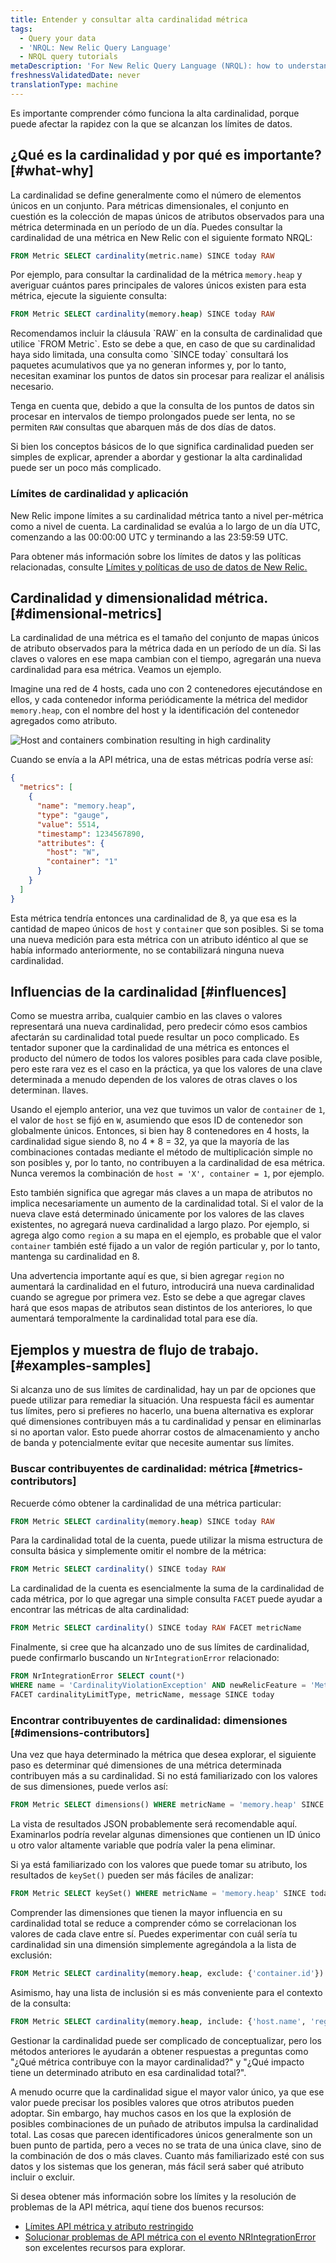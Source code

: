 ```yaml
---
title: Entender y consultar alta cardinalidad métrica
tags:
  - Query your data
  - 'NRQL: New Relic Query Language'
  - NRQL query tutorials
metaDescription: 'For New Relic Query Language (NRQL): how to understand high cardinality metrics and successfully query for them using NRQL.'
freshnessValidatedDate: never
translationType: machine
---
```



Es importante comprender cómo funciona la alta cardinalidad, porque puede afectar la rapidez con la que se alcanzan los límites de datos.

## ¿Qué es la cardinalidad y por qué es importante? [#what-why]

La cardinalidad se define generalmente como el número de elementos únicos en un conjunto. Para métricas dimensionales, el conjunto en cuestión es la colección de mapas únicos de atributos observados para una métrica determinada en un período de un día. Puedes consultar la cardinalidad de una métrica en New Relic con el siguiente formato NRQL:

```sql
FROM Metric SELECT cardinality(metric.name) SINCE today RAW
```

Por ejemplo, para consultar la cardinalidad de la métrica `memory.heap` y averiguar cuántos pares principales de valores únicos existen para esta métrica, ejecute la siguiente consulta:

```sql
FROM Metric SELECT cardinality(memory.heap) SINCE today RAW
```

<Callout variant="tip">
  Recomendamos incluir la cláusula `RAW` en la consulta de cardinalidad que utilice `FROM Metric`. Esto se debe a que, en caso de que su cardinalidad haya sido limitada, una consulta como `SINCE today` consultará los paquetes acumulativos que ya no generan informes y, por lo tanto, necesitan examinar los puntos de datos sin procesar para realizar el análisis necesario.

  Tenga en cuenta que, debido a que la consulta de los puntos de datos sin procesar en intervalos de tiempo prolongados puede ser lenta, no se permiten `RAW` consultas que abarquen más de dos días de datos.
</Callout>

Si bien los conceptos básicos de lo que significa cardinalidad pueden ser simples de explicar, aprender a abordar y gestionar la alta cardinalidad puede ser un poco más complicado.

### Límites de cardinalidad y aplicación

New Relic impone límites a su cardinalidad métrica tanto a nivel per-métrica como a nivel de cuenta. La cardinalidad se evalúa a lo largo de un día UTC, comenzando a las 00:00:00 UTC y terminando a las 23:59:59 UTC.

Para obtener más información sobre los límites de datos y las políticas relacionadas, consulte [Límites y políticas de uso de datos de New Relic.](/docs/licenses/license-information/general-usage-licenses/new-relic-data-usage-limits-policies/)

## Cardinalidad y dimensionalidad métrica. [#dimensional-metrics]

La cardinalidad de una métrica es el tamaño del conjunto de mapas únicos de atributo observados para la métrica dada en un período de un día. Si las claves o valores en ese mapa cambian con el tiempo, agregarán una nueva cardinalidad para esa métrica. Veamos un ejemplo.

Imagine una red de 4 hosts, cada uno con 2 contenedores ejecutándose en ellos, y cada contenedor informa periódicamente la métrica del medidor `memory.heap`, con el nombre del host y la identificación del contenedor agregados como atributo.

<img
  title="Multiple hosts with multiple containers"
  alt="Host and containers combination resulting in high cardinality"
  src={queriesnrqlHighCardinalityMetrics}
/>

Cuando se envía a la API métrica, una de estas métricas podría verse así:

```json
{
  "metrics": [
    {
      "name": "memory.heap",
      "type": "gauge",
      "value": 5514,
      "timestamp": 1234567890,
      "attributes": {
        "host": "W",
        "container": "1"
      }
    }
  ]
}
```

Esta métrica tendría entonces una cardinalidad de 8, ya que esa es la cantidad de mapeo únicos de `host` y `container` que son posibles. Si se toma una nueva medición para esta métrica con un atributo idéntico al que se había informado anteriormente, no se contabilizará ninguna nueva cardinalidad.

## Influencias de la cardinalidad [#influences]

Como se muestra arriba, cualquier cambio en las claves o valores representará una nueva cardinalidad, pero predecir cómo esos cambios afectarán su cardinalidad total puede resultar un poco complicado. Es tentador suponer que la cardinalidad de una métrica es entonces el producto del número de todos los valores posibles para cada clave posible, pero este rara vez es el caso en la práctica, ya que los valores de una clave determinada a menudo dependen de los valores de otras claves o los determinan. llaves.

Usando el ejemplo anterior, una vez que tuvimos un valor de `container` de `1`, el valor de `host` se fijó en `W`, asumiendo que esos ID de contenedor son globalmente únicos. Entonces, si bien hay 8 contenedores en 4 hosts, la cardinalidad sigue siendo 8, no 4 \* 8 = 32, ya que la mayoría de las combinaciones contadas mediante el método de multiplicación simple no son posibles y, por lo tanto, no contribuyen a la cardinalidad de esa métrica. Nunca veremos la combinación de `host = 'X', container = 1`, por ejemplo.

Esto también significa que agregar más claves a un mapa de atributos no implica necesariamente un aumento de la cardinalidad total. Si el valor de la nueva clave está determinado únicamente por los valores de las claves existentes, no agregará nueva cardinalidad a largo plazo. Por ejemplo, si agrega algo como `region` a su mapa en el ejemplo, es probable que el valor `container` también esté fijado a un valor de región particular y, por lo tanto, mantenga su cardinalidad en 8.

Una advertencia importante aquí es que, si bien agregar `region` no aumentará la cardinalidad en el futuro, introducirá una nueva cardinalidad cuando se agregue por primera vez. Esto se debe a que agregar claves hará que esos mapas de atributos sean distintos de los anteriores, lo que aumentará temporalmente la cardinalidad total para ese día.

## Ejemplos y muestra de flujo de trabajo. [#examples-samples]

Si alcanza uno de sus límites de cardinalidad, hay un par de opciones que puede utilizar para remediar la situación. Una respuesta fácil es aumentar tus límites, pero si prefieres no hacerlo, una buena alternativa es explorar qué dimensiones contribuyen más a tu cardinalidad y pensar en eliminarlas si no aportan valor. Esto puede ahorrar costos de almacenamiento y ancho de banda y potencialmente evitar que necesite aumentar sus límites.

### Buscar contribuyentes de cardinalidad: métrica [#metrics-contributors]

Recuerde cómo obtener la cardinalidad de una métrica particular:

```sql
FROM Metric SELECT cardinality(memory.heap) SINCE today RAW
```

Para la cardinalidad total de la cuenta, puede utilizar la misma estructura de consulta básica y simplemente omitir el nombre de la métrica:

```sql
FROM Metric SELECT cardinality() SINCE today RAW
```

La cardinalidad de la cuenta es esencialmente la suma de la cardinalidad de cada métrica, por lo que agregar una simple consulta `FACET` puede ayudar a encontrar las métricas de alta cardinalidad:

```sql
FROM Metric SELECT cardinality() SINCE today RAW FACET metricName
```

Finalmente, si cree que ha alcanzado uno de sus límites de cardinalidad, puede confirmarlo buscando un `NrIntegrationError` relacionado:

```sql
FROM NrIntegrationError SELECT count(*) 
WHERE name = 'CardinalityViolationException' AND newRelicFeature = 'Metrics' 
FACET cardinalityLimitType, metricName, message SINCE today 
```

### Encontrar contribuyentes de cardinalidad: dimensiones [#dimensions-contributors]

Una vez que haya determinado la métrica que desea explorar, el siguiente paso es determinar qué dimensiones de una métrica determinada contribuyen más a su cardinalidad. Si no está familiarizado con los valores de sus dimensiones, puede verlos así:

```sql
FROM Metric SELECT dimensions() WHERE metricName = 'memory.heap' SINCE today RAW
```

La vista de resultados JSON probablemente será recomendable aquí. Examinarlos podría revelar algunas dimensiones que contienen un ID único u otro valor altamente variable que podría valer la pena eliminar.

Si ya está familiarizado con los valores que puede tomar su atributo, los resultados de `keySet()` pueden ser más fáciles de analizar:

```sql
FROM Metric SELECT keySet() WHERE metricName = 'memory.heap' SINCE today RAW
```

Comprender las dimensiones que tienen la mayor influencia en su cardinalidad total se reduce a comprender cómo se correlacionan los valores de cada clave entre sí. Puedes experimentar con cuál sería tu cardinalidad sin una dimensión simplemente agregándola a la lista de exclusión:

```sql
FROM Metric SELECT cardinality(memory.heap, exclude: {'container.id'}) SINCE today RAW
```

Asimismo, hay una lista de inclusión si es más conveniente para el contexto de la consulta:

```sql
FROM Metric SELECT cardinality(memory.heap, include: {'host.name', 'region'}) SINCE today RAW
```

Gestionar la cardinalidad puede ser complicado de conceptualizar, pero los métodos anteriores le ayudarán a obtener respuestas a preguntas como "¿Qué métrica contribuye con la mayor cardinalidad?" y "¿Qué impacto tiene un determinado atributo en esa cardinalidad total?".

A menudo ocurre que la cardinalidad sigue el mayor valor único, ya que ese valor puede precisar los posibles valores que otros atributos pueden adoptar. Sin embargo, hay muchos casos en los que la explosión de posibles combinaciones de un puñado de atributos impulsa la cardinalidad total. Las cosas que parecen identificadores únicos generalmente son un buen punto de partida, pero a veces no se trata de una única clave, sino de la combinación de dos o más claves. Cuanto más familiarizado esté con sus datos y los sistemas que los generan, más fácil será saber qué atributo incluir o excluir.

<Callout variant="tip">
  Si desea obtener más información sobre los límites y la resolución de problemas de la API métrica, aquí tiene dos buenos recursos:

  * [Límites API métrica y atributo restringido](/docs/telemetry-data-platform/ingest-apis/metric-api/metric-api-limits-restricted-attributes/)
  * [Solucionar problemas de API métrica con el evento NRIntegrationError](/docs/telemetry-data-platform/ingest-apis/metric-api/troubleshoot-nrintegrationerror-events/) son excelentes recursos para explorar.
</Callout>